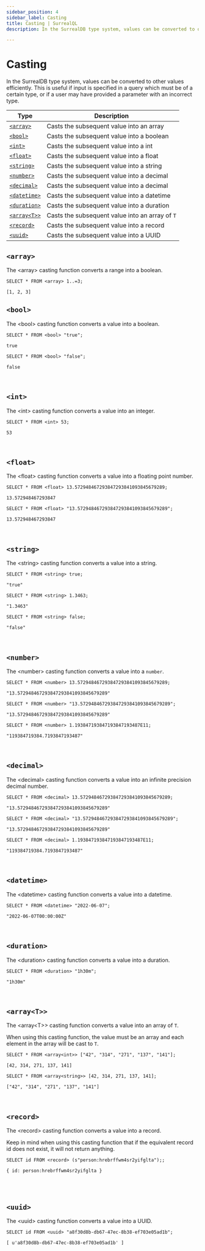```yaml
---
sidebar_position: 4
sidebar_label: Casting
title: Casting | SurrealQL
description: In the SurrealDB type system, values can be converted to other values efficiently.

---
```


# Casting

In the SurrealDB type system, values can be converted to other values efficiently. This is useful if input is specified in a query which must be of a certain type, or if a user may have provided a parameter with an incorrect type.

<table>
  <thead>
    <tr>
      <th scope="col">Type</th>
      <th scope="col">Description</th>
    </tr>
  </thead>
  <tbody>
    <tr>
      <td scope="row" data-label="Type"><a href="#array"><code>&lt;array&gt;</code></a></td>
      <td scope="row" data-label="Description">Casts the subsequent value into an array</td>
    </tr>
    <tr>
      <td scope="row" data-label="Type"><a href="#bool"><code>&lt;bool&gt;</code></a></td>
      <td scope="row" data-label="Description">Casts the subsequent value into a boolean</td>
    </tr>
    <tr>
      <td scope="row" data-label="Type"><a href="#int"><code>&lt;int&gt;</code></a></td>
      <td scope="row" data-label="Description">Casts the subsequent value into a int</td>
    </tr>
    <tr>
      <td scope="row" data-label="Type"><a href="#float"><code>&lt;float&gt;</code></a></td>
      <td scope="row" data-label="Description">Casts the subsequent value into a float</td>
    </tr>
    <tr>
      <td scope="row" data-label="Type"><a href="#string"><code>&lt;string&gt;</code></a></td>
      <td scope="row" data-label="Description">Casts the subsequent value into a string</td>
    </tr>
    <tr>
      <td scope="row" data-label="Type"><a href="#number"><code>&lt;number&gt;</code></a></td>
      <td scope="row" data-label="Description">Casts the subsequent value into a decimal</td>
    </tr>
    <tr>
      <td scope="row" data-label="Type"><a href="#decimal"><code>&lt;decimal&gt;</code></a></td>
      <td scope="row" data-label="Description">Casts the subsequent value into a decimal</td>
    </tr>
    <tr>
      <td scope="row" data-label="Type"><a href="#datetime"><code>&lt;datetime&gt;</code></a></td>
      <td scope="row" data-label="Description">Casts the subsequent value into a datetime</td>
    </tr>
    <tr>
      <td scope="row" data-label="Type"><a href="#duration"><code>&lt;duration&gt;</code></a></td>
      <td scope="row" data-label="Description">Casts the subsequent value into a duration</td>
    </tr>
    <tr>
      <td scope="row" data-label="Type"><a href="#arrayt"><code>&lt;array&lt;T&gt;&gt;</code></a></td>
      <td scope="row" data-label="Description">Casts the subsequent value into an array of <code>T</code></td>
    </tr>
    <tr>
      <td scope="row" data-label="Type"><a href="#record"><code>&lt;record&gt;</code></a></td>
      <td scope="row" data-label="Description">Casts the subsequent value into a record</td>
    </tr>
    <tr>
      <td scope="row" data-label="Type"><a href="#record"><code>&lt;uuid&gt;</code></a></td>
      <td scope="row" data-label="Description">Casts the subsequent value into a UUID</td>
    </tr>
  </tbody>
</table>

## `<array>`

The &lt;array&gt; casting function converts a range into a boolean.

```surql
SELECT * FROM <array> 1..=3;

[1, 2, 3]
```

## `<bool>`

The &lt;bool&gt; casting function converts a value into a boolean.

```surql
SELECT * FROM <bool> "true";

true
```

```surql
SELECT * FROM <bool> "false";

false
```

<br />

## `<int>`

The &lt;int&gt; casting function converts a value into an integer.



```surql
SELECT * FROM <int> 53;

53
```

<br />

## `<float>`

The &lt;float&gt; casting function converts a value into a floating point number.

```surql
SELECT * FROM <float> 13.572948467293847293841093845679289;

13.572948467293847
```
```surql
SELECT * FROM <float> "13.572948467293847293841093845679289";

13.572948467293847
```

<br />

## `<string>`

The &lt;string&gt; casting function converts a value into a string.


```surql
SELECT * FROM <string> true;

"true"
```
```surql
SELECT * FROM <string> 1.3463;

"1.3463"
```
```surql
SELECT * FROM <string> false;

"false"
```

<br />

## `<number>`

The &lt;number&gt; casting function converts a value into a `number`.

```surql
SELECT * FROM <number> 13.572948467293847293841093845679289;

"13.572948467293847293841093845679289"
```
```surql
SELECT * FROM <number> "13.572948467293847293841093845679289";

"13.572948467293847293841093845679289"
```

```surql
SELECT * FROM <number> 1.193847193847193847193487E11;

"119384719384.7193847193487"
```

<br />

## `<decimal>`

The &lt;decimal&gt; casting function converts a value into an infinite precision decimal number.

```surql
SELECT * FROM <decimal> 13.572948467293847293841093845679289;

"13.572948467293847293841093845679289"
```
```surql
SELECT * FROM <decimal> "13.572948467293847293841093845679289";

"13.572948467293847293841093845679289"
```

```surql
SELECT * FROM <decimal> 1.193847193847193847193487E11;

"119384719384.7193847193487"
```


<br />

## `<datetime>`

The &lt;datetime&gt; casting function converts a value into a datetime.

```surql
SELECT * FROM <datetime> "2022-06-07";

"2022-06-07T00:00:00Z"
```

<br />

## `<duration>`

The &lt;duration&gt; casting function converts a value into a duration.

```surql
SELECT * FROM <duration> "1h30m";

"1h30m"
```

<br />

## `<array<T>>`

The &lt;array&lt;T&gt;&gt; casting function converts a value into an array of <code>T</code>.

When using this casting function, the value must be an array and each element in the array will be cast to <code>T</code>.

```surql
SELECT * FROM <array<int>> ["42", "314", "271", "137", "141"];

[42, 314, 271, 137, 141]
```

```surql
SELECT * FROM <array<string>> [42, 314, 271, 137, 141];

["42", "314", "271", "137", "141"]
```

<br />

## `<record>`

The &lt;record&gt; casting function converts a value into a record.

Keep in mind when using this casting function that if the equivalent record id does not exist, it will not return anything.

```surql
SELECT id FROM <record> (s"person:hrebrffwm4sr2yifglta");;

{ id: person:hrebrffwm4sr2yifglta }
```

<br /><br />

## `<uuid>`

The &lt;uuid&gt; casting function converts a value into a UUID.

```surql
SELECT id FROM <uuid> "a8f30d8b-db67-47ec-8b38-ef703e05ad1b";

[ u'a8f30d8b-db67-47ec-8b38-ef703e05ad1b' ]
```
